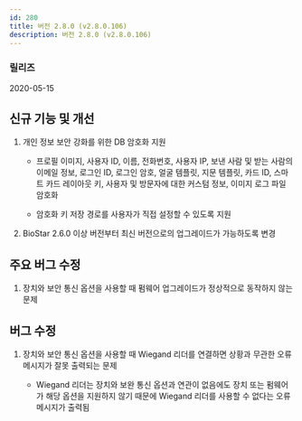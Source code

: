 ```yaml
---
id: 280
title: 버전 2.8.0 (v2.8.0.106)
description: 버전 2.8.0 (v2.8.0.106)
---
```


### 릴리즈

2020-05-15

## 신규 기능 및 개선

1. 개인 정보 보안 강화를 위한 DB 암호화 지원

    * 프로필 이미지, 사용자 ID, 이름, 전화번호, 사용자 IP, 보낸 사람 및 받는 사람의 이메일 정보, 로그인 ID, 로그인 암호, 얼굴 템플릿, 지문 템플릿, 카드 ID, 스마트 카드 레이아웃 키, 사용자 및 방문자에 대한 커스텀 정보, 이미지 로그 파일 암호화
    
    * 암호화 키 저장 경로를 사용자가 직접 설정할 수 있도록 지원

1. BioStar 2.6.0 이상 버전부터 최신 버전으로의 업그레이드가 가능하도록 변경

## 주요 버그 수정

1. 장치와 보안 통신 옵션을 사용할 때 펌웨어 업그레이드가 정상적으로 동작하지 않는 문제

## 버그 수정

1. 장치와 보안 통신 옵션을 사용할 때 Wiegand 리더를 연결하면 상황과 무관한 오류 메시지가 잘못 출력되는 문제

    * Wiegand 리더는 장치와 보완 통신 옵션과 연관이 없음에도 장치 또는 펌웨어가 해당 옵션을 지원하지 않기 때문에 Wiegand 리더를 사용할 수 없다는 오류 메시지가 출력됨